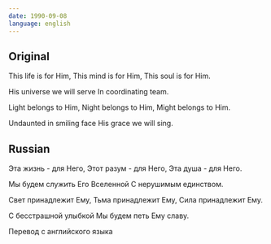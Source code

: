 ```yaml
---
date: 1990-09-08
language: english
---
```


## Original

This life is for Him,
This mind is for Him,
This soul is for Him.

His universe we will serve
In coordinating team.

Light belongs to Him,
Night belongs to Him,
Might belongs to Him.

Undaunted in smiling face
His grace we will sing.

## Russian

Эта жизнь - для Него,
Этот разум - для Него,
Эта душа - для Него.

Мы будем служить Его Вселенной
С нерушимым единством.

Свет принадлежит Ему,
Тьма принадлежит Ему,
Сила принадлежит Ему.

С бесстрашной улыбкой
Мы будем петь Ему славу.

Перевод с английского языка
